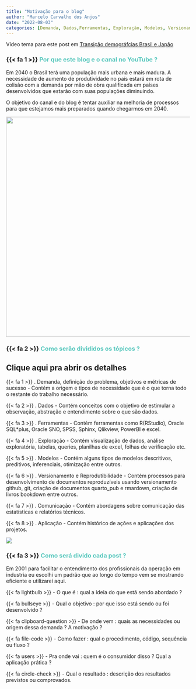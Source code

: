 ```yaml
---
title: "Motivação para o blog"
author: "Marcelo Carvalho dos Anjos"
date: "2022-08-03"
categories: [Demanda, Dados,Ferramentas, Exploração, Modelos, Versionamento, Comunicação, Aplicação]
---
```


::: {.callout-tip appearance="simple"}
Vídeo tema para este post em [Transição demográfcias Brasil e Japão](https://youtu.be/xJWjSOml7zI){target="_blank"}
:::

### {{< fa 1 >}} [**Por que este blog e o canal no YouTube ?**]{style="color: #5AC8BE ;"}

Em 2040 o Brasil terá uma população mais urbana e mais madura. A necessidade de aumento de produtividade no país estará em rota de colisão com a demanda por mão de obra qualificada em países desenvolvidos que estarão com suas populações diminuindo.

O objetivo do canal e do blog é tentar auxiliar na melhoria de processos para que estejamos mais preparados quando chegarmos em 2040.

![](demographic_shift.png){fig-align="center" width="602"}

### {{< fa 2 >}} [**Como serão divididos os tópicos ?**]{style="color: #5AC8BE ;"}

::: {.callout-tip appearance="simple" collapse="true"}
## Clique aqui pra abrir os detalhes

{{< fa 1 >}} . Demanda, definição do problema, objetivos e métricas de sucesso - Contém a origem e tipos de necessidade que é o que torna todo o restante do trabalho necessário.

{{< fa 2 >}} . Dados - Contém conceitos com o objetivo de estimular a observação, abstração e entendimento sobre o que são dados.

{{< fa 3 >}} . Ferramentas - Contém ferramentas como R(RStudio), Oracle SQL*plus, Oracle SNO, SPSS, Sphinx, Qlikview, PowerBI e excel.

{{< fa 4 >}} . Exploração - Contém visualização de dados, análise exploratória, tabelas, queries, planilhas de excel, folhas de verificação etc.

{{< fa 5 >}} . Modelos - Contém alguns tipos de modelos descritivos, preditivos, inferenciais, otimização entre outros.

{{< fa 6 >}} . Versionamento e Reprodutibilidade - Contém processos para desenvolvimento de documentos reproduzíveis usando versionamento github, git, criação de documentos quarto_pub e rmardown, criação de livros bookdown entre outros.

{{< fa 7 >}} . Comunicação - Contém abordagens sobre comunicação das estatísticas e relatórios técnicos.

{{< fa 8 >}} . Aplicação - Contém histórico de ações e aplicações dos projetos.
:::

![](tumb.png){fig-align="center"}

### {{< fa 3 >}} [**Como será divido cada post ?**]{style="color: #5AC8BE ;"}

Em 2001 para facilitar o entendimento dos profissionais da operação em industria eu escolhi um padrão que ao longo do tempo vem se mostrando eficiente e utilizarei aqui.

{{< fa lightbulb >}} - O que é : qual a ideia do que está sendo abordado ?

{{< fa bullseye >}} - Qual o objetivo : por que isso está sendo ou foi desenvolvido ?

{{< fa clipboard-question >}} - De onde vem : quais as necessidades ou origem dessa demanda ? A motivação ?

{{< fa file-code >}} - Como fazer : qual o procedimento, código, sequência ou fluxo ?

{{< fa users >}} - Pra onde vai : quem é o consumidor disso ? Qual a aplicação prática ?

{{< fa circle-check >}} - Qual o resultado : descrição dos resultados previstos ou comprovados.
